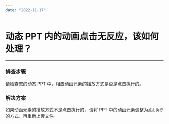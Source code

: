 ```yaml
---
date: "2022-11-17"
---
```

# 动态 PPT 内的动画点击无反应，该如何处理？

- - -

### 排查步骤

请检查您的动态 PPT 中，相应动画元素的播放方式是否是点击执行的。

### 解决方案

如果动画元素的播放方式不是点击执行的，请将 PPT 中的动画元素调整为`点击执行`的方式，再重新上传文件。
